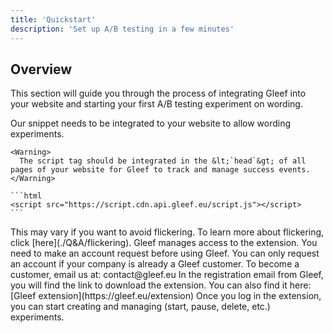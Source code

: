 ```yaml
---
title: 'Quickstart'
description: 'Set up A/B testing in a few minutes'
---
```


## Overview
This section will guide you through the process of integrating Gleef into your website and starting your first A/B testing experiment on wording.

<Steps>
  <Step title="Integrate our JS snippet">
    Our snippet needs to be integrated to your website to allow wording experiments.
    
    <Warning>
      The script tag should be integrated in the &lt;`head`&gt; of all pages of your website for Gleef to track and manage success events.
    </Warning>

    ```html
    <script src="https://script.cdn.api.gleef.eu/script.js"></script>
    ```
  <Info>
      This may vary if you want to avoid flickering. To learn more about flickering, click [here](./Q&A/flickering).
  </Info>
  </Step>
  <Step title="Get credentials from Gleef">
    Gleef manages access to the extension. You need to make an account request before using Gleef.
    <Info>You can only request an account if your company is already a Gleef customer. To become a customer, email us at: contact@gleef.eu</Info>
  </Step>
  <Step title="Download the extension">
    In the registration email from Gleef, you will find the link to download the extension.
    You can also find it here: [Gleef extension](https://gleef.eu/extension)
  </Step>
  <Step title="Launch & manage experiments">
    Once you log in the extension, you can start creating and managing (start, pause, delete, etc.) experiments.
  </Step>
</Steps>
